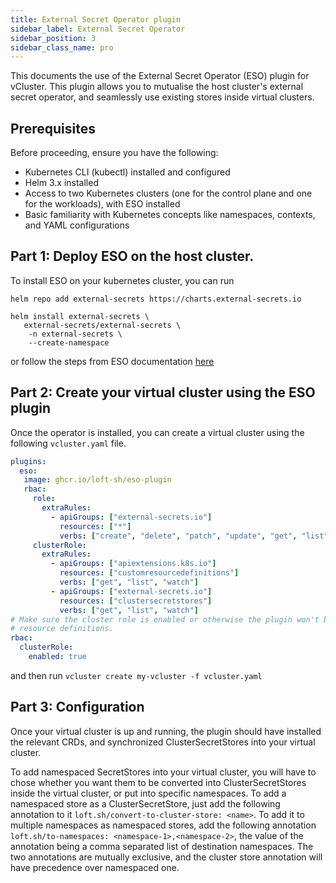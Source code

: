 ```yaml
---
title: External Secret Operator plugin
sidebar_label: External Secret Operator
sidebar_position: 3
sidebar_class_name: pro
---
```



<ProAdmonition/>

This documents the use of the External Secret Operator (ESO) plugin for vCluster.
This plugin allows you to mutualise the host cluster's external secret operator, and seamlessly use existing stores inside virtual clusters.

## Prerequisites

Before proceeding, ensure you have the following:
- Kubernetes CLI (kubectl) installed and configured
- Helm 3.x installed
- Access to two Kubernetes clusters (one for the control plane and one for the workloads), with ESO installed
- Basic familiarity with Kubernetes concepts like namespaces, contexts, and YAML configurations

## Part 1: Deploy ESO on the host cluster.

To install ESO on your kubernetes cluster, you can run

```shell
helm repo add external-secrets https://charts.external-secrets.io

helm install external-secrets \
   external-secrets/external-secrets \
    -n external-secrets \
    --create-namespace
```

or follow the steps from ESO documentation [here](https://external-secrets.io/latest/introduction/getting-started/)

## Part 2: Create your virtual cluster using the ESO plugin
Once the operator is installed, you can create a virtual cluster using the following `vcluster.yaml` file.

```yaml
plugins:
  eso:
   image: ghcr.io/loft-sh/eso-plugin
   rbac:
     role:
       extraRules:
         - apiGroups: ["external-secrets.io"]
           resources: ["*"]
           verbs: ["create", "delete", "patch", "update", "get", "list", "watch"]
     clusterRole:
       extraRules:
         - apiGroups: ["apiextensions.k8s.io"]
           resources: ["customresourcedefinitions"]
           verbs: ["get", "list", "watch"]
         - apiGroups: ["external-secrets.io"]
           resources: ["clustersecretstores"]
           verbs: ["get", "list", "watch"]
# Make sure the cluster role is enabled or otherwise the plugin won't be able to watch custom
# resource definitions.
rbac:
  clusterRole:
    enabled: true
```

and then run `vcluster create my-vcluster -f vcluster.yaml`

## Part 3: Configuration

Once your virtual cluster is up and running, the plugin should have installed the relevant CRDs, and synchronized ClusterSecretStores into your virtual cluster.

To add namespaced SecretStores into your virtual cluster, you will have to chose whether you want them to be converted into ClusterSecretStores inside the virtual cluster, or put into specific namespaces. To add a namespaced store as a ClusterSecretStore, just add the following annotation to it `loft.sh/convert-to-cluster-store: <name>`. To add it to multiple namespaces as namespaced stores, add the following annotation `loft.sh/to-namespaces: <namespace-1>,<namespace-2>`, the value of the annotation being a comma separated list of destination namespaces. The two annotations are mutually exclusive, and the cluster store annotation will have precedence over namespaced one.
